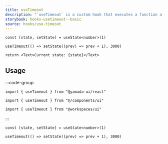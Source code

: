 ```yaml
---
title: useTimeout
description: "`useTimeout` is a custom hook that executes a function after a specified number of milliseconds."
storybook: hooks-usetimeout--basic
source: hooks/use-timeout
---
```


```tsx preview functional client
const [state, setState] = useState<number>(1)

useTimeout(() => setState((prev) => prev + 1), 3000)

return <Text>Current state: {state}</Text>
```

## Usage

:::code-group

```tsx [package]
import { useTimeout } from "@yamada-ui/react"
```

```tsx [alias]
import { useTimeout } from "@/components/ui"
```

```tsx [monorepo]
import { useTimeout } from "@workspaces/ui"
```

:::

```tsx
const [state, setState] = useState<number>(1)

useTimeout(() => setState((prev) => prev + 1), 3000)
```
